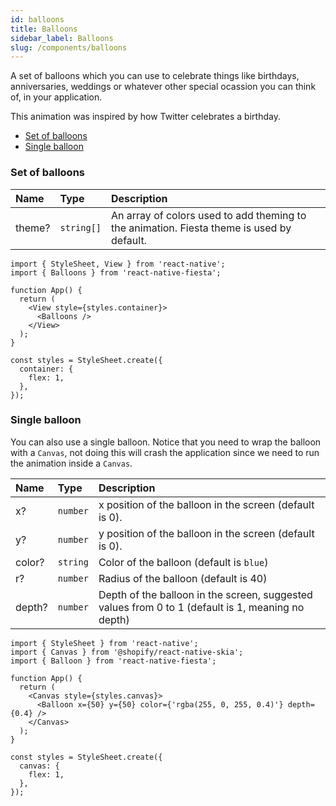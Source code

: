 ```yaml
---
id: balloons
title: Balloons
sidebar_label: Balloons
slug: /components/balloons
---
```


A set of balloons which you can use to celebrate things like birthdays, anniversaries, weddings or whatever other special ocassion you can think of, in your application.

This animation was inspired by how Twitter celebrates a birthday.

- [Set of balloons](#set-of-balloons)
- [Single balloon](#single-balloon)

### Set of balloons

| Name   | Type       | Description                                                                               |
| :----- | :--------- | :---------------------------------------------------------------------------------------- |
| theme? | `string[]` | An array of colors used to add theming to the animation. Fiesta theme is used by default. |

```tsx
import { StyleSheet, View } from 'react-native';
import { Balloons } from 'react-native-fiesta';

function App() {
  return (
    <View style={styles.container}>
      <Balloons />
    </View>
  );
}

const styles = StyleSheet.create({
  container: {
    flex: 1,
  },
});
```

### Single balloon

You can also use a single balloon. Notice that you need to wrap the balloon with a `Canvas`, not doing this will crash the application since we need to run the animation inside a `Canvas`.

| Name   | Type     | Description                                                                                       |
| :----- | :------- | :------------------------------------------------------------------------------------------------ |
| x?     | `number` | x position of the balloon in the screen (default is 0).                                           |
| y?     | `number` | y position of the balloon in the screen (default is 0).                                           |
| color? | `string` | Color of the balloon (default is `blue`)                                                          |
| r?     | `number` | Radius of the balloon (default is 40)                                                             |
| depth? | `number` | Depth of the balloon in the screen, suggested values from 0 to 1 (default is 1, meaning no depth) |

```tsx
import { StyleSheet } from 'react-native';
import { Canvas } from '@shopify/react-native-skia';
import { Balloon } from 'react-native-fiesta';

function App() {
  return (
    <Canvas style={styles.canvas}>
      <Balloon x={50} y={50} color={'rgba(255, 0, 255, 0.4)'} depth={0.4} />
    </Canvas>
  );
}

const styles = StyleSheet.create({
  canvas: {
    flex: 1,
  },
});
```
